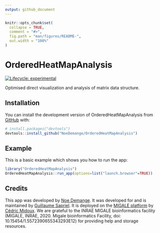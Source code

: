 ```yaml
---
output: github_document
---
```


<!-- README.md is generated from README.Rmd. Please edit that file -->

```r
knitr::opts_chunk$set(
  collapse = TRUE,
  comment = "#>",
  fig.path = "man/figures/README-",
  out.width = "100%"
)
```

# OrderedHeatMapAnalysis

<!-- badges: start -->
[![Lifecycle: experimental](https://img.shields.io/badge/lifecycle-experimental-orange.svg)](https://lifecycle.r-lib.org/articles/stages.html#experimental)
<!-- badges: end -->

Optimised direct visualization and analysis of matrix data structure.

## Installation

You can install the development version of OrderedHeatMapAnalysis from [GitHub](https://github.com/) with:

``` r
# install.packages("devtools")
devtools::install_github("NoeDemange/OrderedHeatMapAnalysis")
```

## Example

This is a basic example which shows you how to run the app:

```r
library("OrderedHeatMapAnalysis")
OrderedHeatMapAnalysis::run_app(options=list("launch.browser"=TRUE))
```

## Credits

This app was developed by [Noe Demange](https://github.com/NoeDemange).
It was developed for and is maintained by [Guillaume Sapriel](https://orcid.org/0000-0003-0549-9376).
It is deployed on the [MIGALE platform](https://migale.inrae.fr/) by [Cédric Midoux](https://orcid.org/0000-0002-7964-0929). We are grateful to the INRAE MIGALE bioinformatics facility (MIGALE, INRAE, 2020. Migale bioinformatics Facility, doi: 10.15454/1.5572390655343293E12) for providing help and storage resources.


